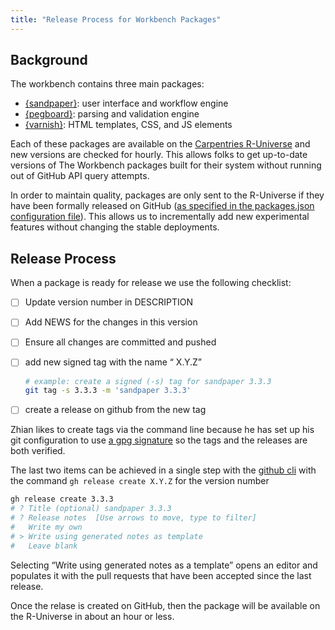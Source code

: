 ```yaml
---
title: "Release Process for Workbench Packages"
---
```


## Background

The workbench contains three main packages:

 - [{sandpaper}]\: user interface and workflow engine
 - [{pegboard}]\: parsing and validation engine
 - [{varnish}]\: HTML templates, CSS, and JS elements

Each of these packages are available on the [Carpentries R-Universe][r-universe]
and new versions are checked for hourly. This allows folks to get up-to-date
versions of The Workbench packages built for their system without running out
of GitHub API query attempts.

In order to maintain quality, packages are only sent to the R-Universe if they
have been formally released on GitHub ([as specified in the packages.json
configuration
file](https://github.com/carpentries/universe/blob/0c330a1e8f0337de483144fece37c2710af6f4df/packages.json#L16-L33)).
This allows us to incrementally add new experimental features without changing
the stable deployments.

## Release Process

When a package is ready for release we use the following checklist:

 - [ ] Update version number in DESCRIPTION
 - [ ] Add NEWS for the changes in this version
 - [ ] Ensure all changes are committed and pushed
 - [ ] add new signed tag with the name "<package> X.Y.Z"

      ```bash
      # example: create a signed (-s) tag for sandpaper 3.3.3
      git tag -s 3.3.3 -m 'sandpaper 3.3.3'
      ```
 - [ ] create a release on github from the new tag


::: {.callout-note}

Zhian likes to create tags via the command line because he has set up his git
configuration to use [a gpg signature](https://www.garrickadenbuie.com/blog/signed-verified-git-commits-keybase-rstudio/#fnref3)
so the tags and the releases are both verified.

:::

The last two items can be achieved in a single step with the [github
cli](https://cli.github.com/) with the command `gh release create X.Y.Z` for
the version number

```bash
gh release create 3.3.3
# ? Title (optional) sandpaper 3.3.3
# ? Release notes  [Use arrows to move, type to filter]
#   Write my own
# > Write using generated notes as template
#   Leave blank
```

Selecting "Write using generated notes as a template" opens an editor and
populates it with the pull requests that have been accepted since the last
release.

Once the relase is created on GitHub, then the package will be available on
the R-Universe in about an hour or less. 

[{varnish}]: https://carpentries.github.io/varnish/
[{pegboard}]: https://carpentries.github.io/pegboard/
[{sandpaper}]: https://carpentries.github.io/sandpaper/
[r-universe]: https://carpentries.r-universe.dev/
